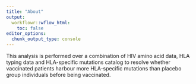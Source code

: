 ```yaml
---
title: "About"
output:
  workflowr::wflow_html:
    toc: false
editor_options:
  chunk_output_type: console
---
```


This analysis is performed over a combination of HIV amino acid data, HLA typing data and HLA-specific mutations catalog to resolve whether vaccinated patients harbour more HLA-specific mutations than placebo group individuals before being vaccinated.
